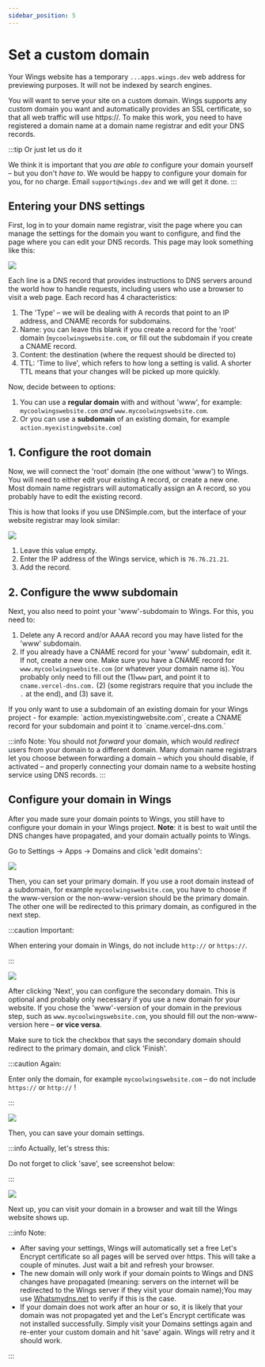 ```yaml
---
sidebar_position: 5
---
```



# Set a custom domain

Your Wings website has a temporary `...apps.wings.dev` web address for previewing purposes. It will not be indexed by search engines.

You will want to serve your site on a custom domain. Wings supports any custom domain you want and automatically provides an SSL certificate, so that all web traffic will use https://. To make this work, you need to have registered a domain name at a domain name registrar and edit your DNS records.

:::tip Or just let us do it

We think it is important that you _are able to_ configure your domain yourself – but you don't _have to_. We would be happy to configure your domain for you, for no charge. Email `support@wings.dev` and we will get it done.
:::

## Entering your DNS settings

First, log in to your domain name registrar, visit the page where you can manage the settings for the domain you want to configure, and find the page where you can edit your DNS records. This page may look something like this:

![](https://screens.wings.dev/CleanShot-2022-01-20-at-15.51.43-mkRxXWP2hLjXqq115xtBoW6I27Qzs1zD5H9jh8LIOLjBlT1GjtUyzBSktNbA7HpRtZ3uZrF7XOfaaVAgnXxDGN5LROggrCtg4ySO.png)

Each line is a DNS record that provides instructions to DNS servers around the world how to handle requests, including users who use a browser to visit a web page. Each record has 4 characteristics:

1. The 'Type' – we will be dealing with A records that point to an IP address, and CNAME records for subdomains.
2. Name: you can leave this blank if you create a record for the 'root' domain (`mycoolwingswebsite.com`, or fill out the subdomain if you create a CNAME record.
3. Content: the destination (where the request should be directed to)
4. TTL: 'Time to live', which refers to how long a setting is valid. A shorter TTL means that your changes will be picked up more quickly.

Now, decide between to options:

1. You can use a **regular domain** with and without 'www', for example: `mycoolwingswebsite.com` _and_ `www.mycoolwingswebsite.com`.
2. Or you can use a **subdomain** of an existing domain, for example `action.myexistingwebsite.com`)

<Tabs>
  <TabItem value="subdomain" label="Instructions for a regular domain" default>

## 1. Configure the root domain

Now, we will connect the 'root' domain (the one without 'www') to Wings. You will need to either edit your existing A record, or create a new one. Most domain name registrars will automatically assign an A record, so you probably have to edit the existing record.

This is how that looks if you use DNSimple.com, but the interface of your website registrar may look similar:

![](https://screens.wings.dev/CleanShot-2022-01-20-at-09.01.15-2x-cLwMczVmWJJs3PveEKSXB5ouqfFQGeJymkt95bZayhyozFCRl9pySIK64kBoqRkQ4eA0bmQ0GADoINgbcm7lUbZT1c9VMmeekORf.png)

1. Leave this value empty.
2. Enter the IP address of the Wings service, which is `76.76.21.21`.
3. Add the record.

## 2. Configure the www subdomain

Next, you also need to point your 'www'-subdomain to Wings. For this, you need to:

1. Delete any A record and/or AAAA record you may have listed for the 'www' subdomain.
2. If you already have a CNAME record for your 'www' subdomain, edit it. If not, create a new one. Make sure you have a CNAME record for `www.mycoolwingswebsite.com` (or whatever your domain name is). You probably only need to fill out the (1)`www` part, and point it to `cname.vercel-dns.com.` (2) (some registrars require that you include the `.` at the end), and (3) save it.

</TabItem>
<TabItem value="regular" label="Instructions for a subdomain">
    If you only want to use a subdomain of an existing domain for your Wings project - for example: `action.myexistingwebsite.com`, create a CNAME record for your subdomain and point it to `cname.vercel-dns.com.`

</TabItem>

</Tabs>

:::info Note:
You should not _forward_ your domain, which would _redirect_ users from your domain to a different domain. Many domain name registrars let you choose between forwarding a domain – which you should disable, if activated – and properly connecting your domain name to a website hosting service using DNS records.
:::

## Configure your domain in Wings

After you made sure your domain points to Wings, you still have to configure your domain in your Wings project. **Note**: it is best to wait until the DNS changes have propagated, and your domain actually points to Wings.

Go to Settings -> Apps -> Domains and click 'edit domains':

![](https://screens.wings.dev/CleanShot-2021-01-17-at-17.00.12-2x-XL84VSnTuhE9xqUZjTpyYFLRdCcmRaX5U5dRFQ8I1ZBdHaUyMWeDHVmTbcM0eLScdBAU1yAFpb7wAkB4c5B5wv79YjVSxaG6RTTg.png)

Then, you can set your primary domain. If you use a root domain instead of a subdomain, for example `mycoolwingswebsite.com`, you have to choose if the www-version or the non-www-version should be the primary domain. The other one will be redirected to this primary domain, as configured in the next step.

:::caution Important:

When entering your domain in Wings, do not include `http://` or `https://`.

:::

![](https://screens.wings.dev/CleanShot-2021-01-17-at-17.02.20-2x-BPGwnXBJen2fXdlLTgtFLeet0A55bPYPUpzbCJ57gCPgFZ8pSFEcsULgwHCPLjE45A4iAw5YqUFjbUb1iouy3pSq2I0VryaK84Xf.png)

After clicking 'Next', you can configure the secondary domain. This is optional and probably only necessary if you use a new domain for your website. If you chose the 'www'-version of your domain in the previous step, such as `www.mycoolwingswebsite.com`, you should fill out the non-www-version here – **or vice versa**.

Make sure to tick the checkbox that says the secondary domain should redirect to the primary domain, and click 'Finish'.

:::caution Again:

Enter only the domain, for example `mycoolwingswebsite.com` – do not include `https://` or `http://` !

:::

![](https://screens.wings.dev/CleanShot-2021-01-17-at-17.05.42-2x-H0VRyjrEBBBSekBZNHuRk8EiW6aiKUTIMt3979d2luwUwaAs3rZ1fW4X1632zhEoD1HBOT7QkemsqBp522fF3UXtMZdCTQeRaunE.png)

Then, you can save your domain settings.

:::info Actually, let's stress this:

Do not forget to click 'save', see screenshot below:

:::

![](https://screens.wings.dev/CleanShot-2021-01-17-at-17.06.39-2x-iGO4apZeTh5bzxOfnl4qwIv7hAviHdsKZ3in1WKYZfbMSvFDqWdMSDaETu55gq2fsDoeF9YpyDishXA5voqBS4ixtuDQ3N7exD48.png)

Next up, you can visit your domain in a browser and wait till the Wings website shows up.

:::info Note:

- After saving your settings, Wings will automatically set a free Let's Encrypt certificate so all pages will be served over https. This will take a couple of minutes. Just wait a bit and refresh your browser.
- The new domain will only work if your domain points to Wings and DNS changes have propagated (meaning: servers on the internet will be redirected to the Wings server if they visit your domain name);You may use [Whatsmydns.net](https://www.whatsmydns.net) to verify if this is the case.
- If your domain does not work after an hour or so, it is likely that your domain was not propagated yet and the Let's Encrypt certificate was not installed successfully. Simply visit your Domains settings again and re-enter your custom domain and hit 'save' again. Wings will retry and it should work.

:::
